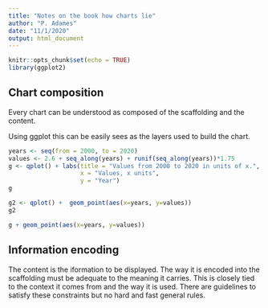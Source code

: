```yaml
---
title: "Notes on the book how charts lie"
author: "P. Adames"
date: "11/1/2020"
output: html_document
---
```


```r
knitr::opts_chunk$set(echo = TRUE)
library(ggplot2)
```

## Chart composition

Every chart can be understood as composed of the scaffolding and the content.

Using ggplot this can be easily sees as the layers used to build the chart.

```r
years <- seq(from = 2000, to = 2020)
values <- 2.6 + seq_along(years) + runif(seq_along(years))*1.75
g <- qplot() + labs(title = "Values from 2000 to 2020 in units of x.",
                    x = "Values, x units",
                    y = "Year")
g
```

```r
g2 <- qplot() +  geom_point(aes(x=years, y=values))
g2
```

```r
g + geom_point(aes(x=years, y=values))
```

## Information encoding

The content is the iformation to be displayed. The way it is encoded into the scaffolding must be adequate to the meaning it carries. This is closely tied to the context it comes from and the way it is used. There are guidelines to satisfy these constraints but no hard and fast general rules.


